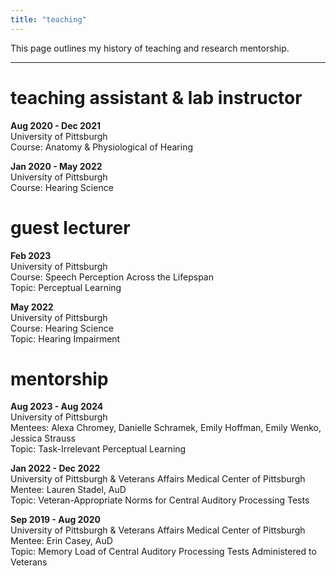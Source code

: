 ```yaml
---
title: "teaching"
---
```

This page outlines my history of teaching and research mentorship.

---

# teaching assistant & lab instructor
**Aug 2020 - Dec 2021**\
University of Pittsburgh\
Course: Anatomy & Physiological of Hearing\

**Jan 2020 - May 2022**\
University of Pittsburgh\
Course: Hearing Science\


# guest lecturer
**Feb 2023**\
University of Pittsburgh\
Course: Speech Perception Across the Lifepspan\
Topic: Perceptual Learning\

**May 2022**\
University of Pittsburgh\
Course: Hearing Science\
Topic: Hearing Impairment\


# mentorship
**Aug 2023 - Aug 2024**\
University of Pittsburgh\
Mentees: Alexa Chromey, Danielle Schramek, Emily Hoffman, Emily Wenko, Jessica Strauss\
Topic: Task-Irrelevant Perceptual Learning\

**Jan 2022 - Dec 2022**\
University of Pittsburgh & Veterans Affairs Medical Center of Pittsburgh\
Mentee: Lauren Stadel, AuD\
Topic: Veteran-Appropriate Norms for Central Auditory Processing Tests\

**Sep 2019 - Aug 2020**\
University of Pittsburgh & Veterans Affairs Medical Center of Pittsburgh\
Mentee: Erin Casey, AuD\
Topic: Memory Load of Central Auditory Processing Tests Administered to Veterans\

